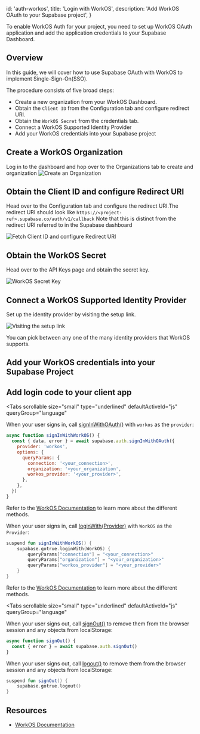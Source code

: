 
  id: 'auth-workos',
  title: 'Login with WorkOS',
  description: 'Add WorkOS OAuth to your Supabase project',
}

To enable WorkOS Auth for your project, you need to set up WorkOS OAuth application and add the application credentials to your Supabase Dashboard.

## Overview

In this guide, we will cover how to use Supabase OAuth with WorkOS to implement Single-Sign-On(SSO).

The procedure consists of five broad steps:

- Create a new organization from your WorkOS Dashboard.
- Obtain the `Client ID` from the Configuration tab and configure redirect URI.
- Obtain the `WorkOS Secret` from the credentials tab.
- Connect a WorkOS Supported Identity Provider
- Add your WorkOS credentials into your Supabase project

## Create a WorkOS Organization

Log in to the dashboard and hop over to the Organizations tab to create and organization
![Create an Organization](/docs/img/guides/auth-workos/workos-create-organization.png)

## Obtain the Client ID and configure Redirect URI

Head over to the Configuration tab and configure the redirect URI.The redirect URI should look like `https://<project-ref>.supabase.co/auth/v1/callback`
Note that this is distinct from the redirect URI referred to in the Supabase dashboard

![Fetch Client ID and configure Redirect URI](/docs/img/guides/auth-workos/workos-clientid-redirect-uri.png)

## Obtain the WorkOS Secret

Head over to the API Keys page and obtain the secret key.

![WorkOS Secret Key](/docs/img/guides/auth-workos/workos-secret-key.png)

## Connect a WorkOS Supported Identity Provider

Set up the identity provider by visiting the setup link.

![Visiting the setup link](/docs/img/guides/auth-workos/workos-setup-identity-provider.png)

You can pick between any one of the many identity providers that WorkOS supports.

## Add your WorkOS credentials into your Supabase Project

<SocialProviderSettingsSupabase provider="WorkOS" />

## Add login code to your client app

<Tabs
  scrollable
  size="small"
  type="underlined"
  defaultActiveId="js"
  queryGroup="language"
>
<TabPanel id="js" label="JavaScript">

When your user signs in, call [signInWithOAuth()](/docs/reference/javascript/auth-signinwithoauth) with `workos` as the `provider`:

```js
async function signInWithWorkOS() {
  const { data, error } = await supabase.auth.signInWithOAuth({
    provider: 'workos',
    options: {
      queryParams: {
        connection: '<your_connection>',
        organization: '<your_organization',
        workos_provider: '<your_provider>',
      },
    },
  })
}
```

Refer to the [WorkOS Documentation](https://workos.com/docs/reference/sso/authorize/) to learn more about the different methods.

</TabPanel>
<TabPanel id="kotlin" label="Kotlin">

When your user signs in, call [loginWith(Provider)](/docs/reference/kotlin/auth-signinwithoauth) with `WorkOS` as the `Provider`:

```kotlin
suspend fun signInWithWorkOS() {
	supabase.gotrue.loginWith(WorkOS) {
		queryParams["connection"] = "<your_connection>"
		queryParams["organization"] = "<your_organization>"
		queryParams["workos_provider"] = "<your_provider>"
	}
}
```

Refer to the [WorkOS Documentation](https://workos.com/docs/reference/sso/authorize/) to learn more about the different methods.

</TabPanel>
</Tabs>

<Tabs
  scrollable
  size="small"
  type="underlined"
  defaultActiveId="js"
  queryGroup="language"
>
<TabPanel id="js" label="JavaScript">

When your user signs out, call [signOut()](/docs/reference/javascript/auth-signout) to remove them from the browser session and any objects from localStorage:

```js
async function signOut() {
  const { error } = await supabase.auth.signOut()
}
```

</TabPanel>
<TabPanel id="kotlin" label="Kotlin">

When your user signs out, call [logout()](/docs/reference/kotlin/auth-signout) to remove them from the browser session and any objects from localStorage:

```kotlin
suspend fun signOut() {
	supabase.gotrue.logout()
}
```

</TabPanel>
</Tabs>

## Resources

- [WorkOS Documentation](https://workos.com/docs/sso/guide)


